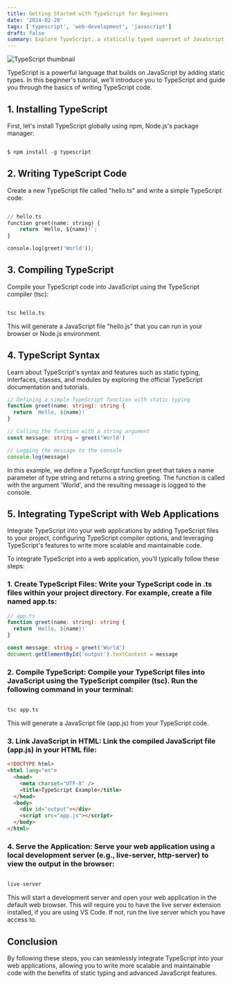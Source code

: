 ```yaml
---
title: Getting Started with TypeScript for Beginners
date: '2024-02-20'
tags: ['typescript', 'web-development', 'javascript']
draft: false
summary: Explore TypeScript, a statically typed superset of JavaScript, and learn how to write more scalable and maintainable web applications, covering essential concepts, best practices, and hands-on examples for beginners.
---
```


<img className="inline" src="/static/images/Blog/beginner-ts.png" alt="TypeScript thumbnail" />

TypeScript is a powerful language that builds on JavaScript by adding static types. In this beginner's tutorial, we'll introduce you to TypeScript and guide you through the basics of writing TypeScript code.

## 1. Installing TypeScript

First, let's install TypeScript globally using npm, Node.js's package manager:

```python

$ npm install -g typescript

```

## 2. Writing TypeScript Code

Create a new TypeScript file called "hello.ts" and write a simple TypeScript code:

```python

// hello.ts
function greet(name: string) {
    return `Hello, ${name}!`;
}

console.log(greet('World'));

```

## 3. Compiling TypeScript

Compile your TypeScript code into JavaScript using the TypeScript compiler (tsc):

```python

tsc hello.ts

```

This will generate a JavaScript file "hello.js" that you can run in your browser or Node.js environment.

## 4. TypeScript Syntax

Learn about TypeScript's syntax and features such as static typing, interfaces, classes, and modules by exploring the official TypeScript documentation and tutorials.

```typescript
// Defining a simple TypeScript function with static typing
function greet(name: string): string {
  return `Hello, ${name}!`
}

// Calling the function with a string argument
const message: string = greet('World')

// Logging the message to the console
console.log(message)
```

In this example, we define a TypeScript function greet that takes a name parameter of type string and returns a string greeting. The function is called with the argument 'World', and the resulting message is logged to the console.

## 5. Integrating TypeScript with Web Applications

Integrate TypeScript into your web applications by adding TypeScript files to your project, configuring TypeScript compiler options, and leveraging TypeScript's features to write more scalable and maintainable code.

To integrate TypeScript into a web application, you'll typically follow these steps:

### 1. Create TypeScript Files: Write your TypeScript code in .ts files within your project directory. For example, create a file named app.ts:

```typescript
// app.ts
function greet(name: string): string {
  return `Hello, ${name}!`
}

const message: string = greet('World')
document.getElementById('output').textContent = message
```

### 2. Compile TypeScript: Compile your TypeScript files into JavaScript using the TypeScript compiler (tsc). Run the following command in your terminal:

```python

tsc app.ts

```

This will generate a JavaScript file (app.js) from your TypeScript code.

### 3. Link JavaScript in HTML: Link the compiled JavaScript file (app.js) in your HTML file:

```html
<!DOCTYPE html>
<html lang="en">
  <head>
    <meta charset="UTF-8" />
    <title>TypeScript Example</title>
  </head>
  <body>
    <div id="output"></div>
    <script src="app.js"></script>
  </body>
</html>
```

### 4. Serve the Application: Serve your web application using a local development server (e.g., live-server, http-server) to view the output in the browser:

```python

live-server

```

This will start a development server and open your web application in the default web browser. This will require you to have the live server extension installed, if you are using VS Code. If not, run the live server which you have access to.

## Conclusion

By following these steps, you can seamlessly integrate TypeScript into your web applications, allowing you to write more scalable and maintainable code with the benefits of static typing and advanced JavaScript features.
